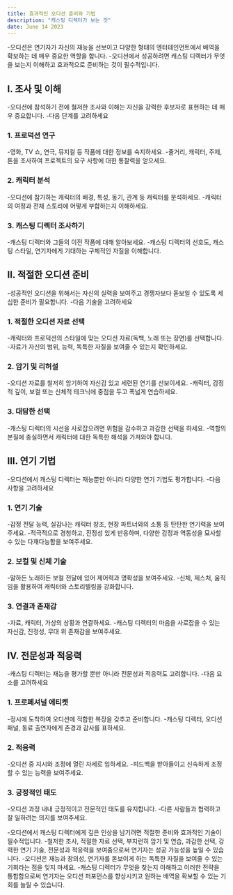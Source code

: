 ```yaml
---
title: 효과적인 오디션 준비와 기법
description: "캐스팅 디렉터가 보는 것"
date: June 14 2023
---
```


-오디션은 연기자가 자신의 재능을 선보이고 다양한 형태의 엔터테인먼트에서 배역을 확보하는 데 매우 중요한 역할을 합니다. 
-오디션에서 성공하려면 캐스팅 디렉터가 무엇을 보는지 이해하고 효과적으로 준비하는 것이 필수적입니다. 


## I. 조사 및 이해
-오디션에 참석하기 전에 철저한 조사와 이해는 자신을 강력한 후보자로 표현하는 데 매우 중요합니다. 
-다음 단계를 고려하세요

### 1. 프로덕션 연구
-영화, TV 쇼, 연극, 뮤지컬 등 작품에 대한 정보를 숙지하세요.
-줄거리, 캐릭터, 주제, 톤을 조사하여 프로젝트의 요구 사항에 대한 통찰력을 얻으세요.
### 2. 캐릭터 분석
-오디션에 참가하는 캐릭터의 배경, 특성, 동기, 관계 등 캐릭터를 분석하세요.
-캐릭터의 여정과 전체 스토리에 어떻게 부합하는지 이해하세요.
### 3. 캐스팅 디렉터 조사하기
-캐스팅 디렉터와 그들의 이전 작품에 대해 알아보세요.
-캐스팅 디렉터의 선호도, 캐스팅 스타일, 연기자에게 기대하는 구체적인 자질을 이해합니다.
## II. 적절한 오디션 준비
-성공적인 오디션을 위해서는 자신의 실력을 보여주고 경쟁자보다 돋보일 수 있도록 세심한 준비가 필요합니다. 
-다음 기술을 고려하세요

### 1. 적절한 오디션 자료 선택
-캐릭터와 프로덕션의 스타일에 맞는 오디션 자료(독백, 노래 또는 장면)를 선택합니다.
-자료가 자신의 범위, 능력, 독특한 자질을 보여줄 수 있는지 확인하세요.
### 2. 암기 및 리허설
-오디션 자료를 철저히 암기하여 자신감 있고 세련된 연기를 선보이세요.
-캐릭터, 감정적 깊이, 보컬 또는 신체적 테크닉에 중점을 두고 폭넓게 연습하세요.
### 3. 대담한 선택
-캐스팅 디렉터의 시선을 사로잡으려면 위험을 감수하고 과감한 선택을 하세요.
-역할의 본질에 충실하면서 캐릭터에 대한 독특한 해석을 가져와야 합니다.
## III. 연기 기법
-오디션에서 캐스팅 디렉터는 재능뿐만 아니라 다양한 연기 기법도 평가합니다. 
-다음 사항을 고려하세요

### 1. 연기 기술
-감정 전달 능력, 실감나는 캐릭터 창조, 현장 파트너와의 소통 등 탄탄한 연기력을 보여주세요.
-적극적으로 경청하고, 진정성 있게 반응하며, 다양한 감정과 역동성을 묘사할 수 있는 다재다능함을 보여주세요.
### 2. 보컬 및 신체 기술
-말하든 노래하든 보컬 전달에 있어 제어력과 명확성을 보여주세요.
-신체, 제스처, 움직임을 활용하여 캐릭터와 스토리텔링을 강화합니다.
### 3. 연결과 존재감
-자료, 캐릭터, 가상의 상황과 연결하세요.
-캐스팅 디렉터의 마음을 사로잡을 수 있는 자신감, 진정성, 무대 위 존재감을 보여주세요.
## IV. 전문성과 적응력
-캐스팅 디렉터는 재능을 평가할 뿐만 아니라 전문성과 적응력도 고려합니다. 
-다음 요소를 고려하세요

### 1. 프로페셔널 에티켓
-정시에 도착하여 오디션에 적합한 복장을 갖추고 준비합니다.
-캐스팅 디렉터, 오디션 패널, 동료 출연자에게 존경과 감사를 표하세요.
### 2. 적응력
-오디션 중 지시와 조정에 열린 자세로 임하세요.
-피드백을 받아들이고 신속하게 조정할 수 있는 능력을 보여주세요.
### 3. 긍정적인 태도
-오디션 과정 내내 긍정적이고 전문적인 태도를 유지합니다.
-다른 사람들과 협력하고 잘 일하려는 의지를 보여주세요.

-오디션에서 캐스팅 디렉터에게 깊은 인상을 남기려면 적절한 준비와 효과적인 기술이 필수적입니다. 
-철저한 조사, 적절한 자료 선택, 부지런히 암기 및 연습, 과감한 선택, 강력한 연기 기술, 전문성과 적응력을 보여줌으로써 연기자는 성공 가능성을 높일 수 있습니다. 
-오디션은 재능과 창의성, 연기자를 돋보이게 하는 독특한 자질을 보여줄 수 있는 기회라는 점을 잊지 마세요. 
-캐스팅 디렉터가 무엇을 찾는지 이해하고 이러한 전략을 통합함으로써 연기자는 오디션 퍼포먼스를 향상시키고 원하는 배역을 확보할 수 있는 기회를 늘릴 수 있습니다.